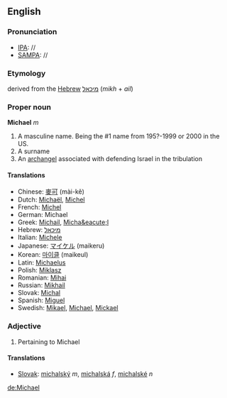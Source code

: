 ==English==
===Pronunciation===
*[[IPA]]: //
*[[SAMPA]]: //
===Etymology===
derived from the [[Hebrew]] [[מיכאל]] (''mikh'' + ''ail'')
<!--Michel-->
===Proper noun===
'''Michael''' ''m''

#A masculine name.  Being the #1 name from 195?-1999 or 2000 in the US.
#A surname
#An [[archangel]] associated with defending Israel in the tribulation

====Translations====
*Chinese: [[麥可]] (mài-kě)
*Dutch: [[Michaël]], [[Michel]]
*French: [[Michel]]
*German: Michael
*Greek: [[Michail]], [[Micha&eacute;l]]
*Hebrew: [[מיכאל]]
*Italian: [[Michele]]
*Japanese: [[マイケル]] (maikeru)
*Korean: [[마이클]] (maikeul)
*Latin: [[Michaelus]]
*Polish: [[Miklasz]]
*Romanian: [[Mihai]]
*Russian: [[Mikhail]]
*Slovak: [[Michal]]
*Spanish: [[Miguel]]
*Swedish: [[Mikael]], [[Michael]], [[Mickael]]

===Adjective===
# Pertaining to Michael
====Translations====
*[[Slovak]]: [[michalský]] ''m'', [[michalská]] ''f'', [[michalské]] ''n''

[[de:Michael]]